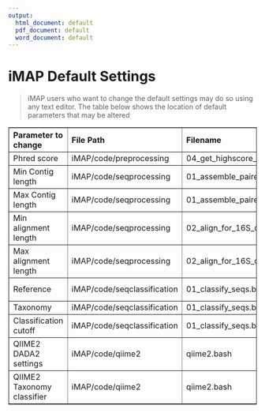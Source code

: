 ```yaml
---
output:
  html_document: default
  pdf_document: default
  word_document: default
---
```

# iMAP Default Settings {#defaultsettings}

>iMAP users who want to change the default settings may do so using any text editor. The table below shows the location of default parameters that may be altered</h3>


<table class="table table-condensed", border="1">
<colgroup>
<col width="15%">
<col width="25%">
<col width="40%">
<col width="20%">
</colgroup>
<thead>
<tr>
<th align="left"><strong>Parameter to change</strong></th>
<th align="left"><strong>File Path</strong></th>
<th align="left"><strong>Filename</strong></th>
<th align="left"><strong>Default setting</strong></th>
</tr>
</thead>
<tbody>
<tr>
<td align="left">Phred score</td>
<td align="left">iMAP/code/preprocessing</td>
<td align="left">04_get_highscore_reads.bash</td>
<td>trimq=25</td>
</tr>
<tr>
<td align="left">Min Contig length</td>
<td align="left">iMAP/code/seqprocessing</td>
<td align="left">01_assemble_paired_reads.batch</td>
<td>minlength=100</td>
</tr>
<tr>
<td align="left">Max Contig length</td>
<td align="left">iMAP/code/seqprocessing</td>
<td align="left">01_assemble_paired_reads.batch</td>
<td>maxlength=300</td>
</tr>
<tr>
<td align="left">Min alignment length</td>
<td align="left">iMAP/code/seqprocessing</td>
<td align="left">02_align_for_16S_consensus.batch</td>
<td>minlength=100</td>
</tr>
<tr>
<td align="left">Max alignment length</td>
<td align="left">iMAP/code/seqprocessing</td>
<td align="left">02_align_for_16S_consensus.batch</td>
<td>maxlength=300</td>
</tr>
<tr>
<td align="left">Reference</td>
<td align="left">iMAP/code/seqclassification</td>
<td align="left">01_classify_seqs.batch</td>
<td>silva.seed.ng.fasta; QIIME2</td>
</tr>
<tr>
<td align="left">Taxonomy</td>
<td align="left">iMAP/code/seqclassification</td>
<td align="left">01_classify_seqs.batch</td>
<td>silva.seed.tax</td>
</tr>
<tr>
<td align="left">Classification cutoff</td>
<td align="left">iMAP/code/seqclassification</td>
<td align="left">01_classify_seqs.batch</td>
<td>cutoff=80</td>
<tr>
<td align="left">QIIME2 DADA2 settings</td>
<td align="left">iMAP/code/qiime2</td>
<td align="left">qiime2.bash</td>
<td>DADA2 QC parameters are set at 0</td>
</tr>
<tr>
<td align="left">QIIME2 Taxonomy classifier</td>
<td align="left">iMAP/code/qiime2</td>
<td align="left">qiime2.bash</td>
<td>gg-13-8-99-515-806-nb-classifier.qza</td>
</tr>
</tbody>
</table>


